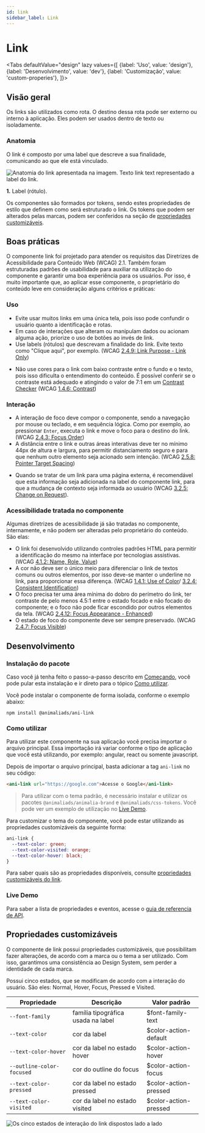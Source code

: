 ```yaml
---
id: link
sidebar_label: Link
---
```






# Link

<Tabs
  defaultValue="design"
  lazy
  values={[
    {label: 'Uso', value: 'design'},
    {label: 'Desenvolvimento', value: 'dev'},
    {label: 'Customização', value: 'custom-properies'},
  ]}>

  <TabItem value="design">

## Visão geral

Os links são utilizados como rota. O destino dessa rota pode ser externo ou interno à aplicação.
Eles podem ser usados dentro de texto ou isoladamente.



### Anatomia


O link é composto por uma label que descreve a sua finalidade, comunicando ao que ele está vinculado.

<img
  src={link_anatomy}
  alt="Anatomia do link apresentada na imagem. Texto link text representado a label do link."  
/>

**1.** Label (rótulo).


Os componentes são formados por tokens, sendo estes propriedades de estilo que definem como será estruturado o link. Os tokens que podem ser alterados pelas marcas, podem ser conferidos na seção de [propriedades customizáveis](#propriedades-customizáveis).



## Boas práticas

O componente link foi projetado para atender os requisitos das Diretrizes de Acessibilidade para Conteúdo Web (WCAG) 2.1. Também foram estruturadas padrões de usabilidade para auxiliar na utilização do componente e garantir uma boa experiência para os usuários. Por isso, é muito importante que, ao aplicar esse componente, o proprietário do conteúdo leve em consideração alguns critérios e práticas:

### Uso

- Evite usar muitos links em uma única tela, pois isso pode confundir o usuário quanto a identificação e rotas.
- Em caso de interações que alteram ou manipulam dados ou acionam alguma ação, priorize o uso de botões ao invés de link.
- Use labels (rótulos) que descrevam a finalidade do link. Evite texto como "Clique aqui", por exemplo.
  (WCAG [2.4.9: Link Purpose - Link Only](https://www.w3.org/WAI/WCAG21/Understanding/link-purpose-link-only))


<BestPracticesComponent
  doImg={link_do_1}
  doAlt="Link com a label Animalia DS"
  doDescription="Use labels que descrevam precisamente o direcionamento do link, como o nome da página para qual o usuário será direcionado."
  dontImg={link_dont_1}
  dontAlt="Link com a label clicando aqui"
  dontDescription="Não use labels muito vagas ou genéricas para o link, elas devem informar claramente o local de acesso."
/>


- Não use cores para o link com baixo contraste entre o fundo e o texto, pois isso dificulta o entendimento do conteúdo. É possível conferir se o contraste está adequado e atingindo o valor de 7:1 em um [Contrast Checker](https://webaim.org/resources/contrastchecker/) (WCAG [1.4.6: Contrast](https://www.w3.org/WAI/WCAG21/Understanding/contrast-enhanced.html))

<BestPracticesComponent
  doImg={link_do_2}
  doAlt="Link com contraste alto e underline com a label documentação"
  doDescription="Utilize o componente de link com contraste adequado para que os usuários consigam identificar facilmente no meio do texto."
  dontImg={link_dont_2}
  dontAlt="Link com contraste baixo, sem o underline e com a label documentação"
  dontDescription="Além do cuidado com o contraste, não remova o underline do link, pois isso dificulta a identificação do componente."
/>


### Interação

- A interação de foco deve compor o componente, sendo a navegação por mouse ou teclado, e em sequência lógica. Como por exemplo, ao pressionar `Enter`, executa o link e move o foco para o destino do link. (WCAG [2.4.3: Focus Order](https://www.w3.org/WAI/WCAG21/Understanding/focus-order))
- A distância entre o link e outras áreas interativas deve ter no mínimo 44px de altura e largura, para permitir distanciamento seguro e para que nenhum outro elemento seja acionado sem intenção. (WCAG [2.5.8: Pointer Target Spacing](https://w3c.github.io/wcag/understanding/pointer-target-spacing))

<BestPracticesComponent
  doImg={link_do_3}
  doAlt="Dois links dispostos com o espaçamento adequado de 44px"
  doDescription="Utilize um espaçamento adequado para que o tamanho do componente, mais o espaçamento para outro elemento, alcance a soma de no mínimo 44px."
  dontImg={link_dont_3}
  dontAlt="Dois links com pouco espaçamento, totalizando 32px"
  dontDescription="Um espaçamento menor do que o necessário, com soma inferior a 44px, pode ocasionar em um clique indesejado."
/>


- Quando se tratar de um link para uma página externa, é recomendável que esta informação seja adicionada na label do componente link, para que a mudança de contexto seja informada ao usuário (WCAG [3.2.5: Change on Request](https://www.w3.org/WAI/WCAG21/Understanding/change-on-request)).

<BestPracticesComponent
  doImg={link_do_4}
  doAlt="Link com complemento entre parênteses, escrito que abre em uma outra guia"
  doDescription="Informe de forma clara, qual comportamento o link terá, se irá abrir uma outra guia ou janela."
  dontImg={link_dont_4}
  dontAlt="Link com complemento entre parênteses, escrito que abre em outro lugar"
  dontDescription="Não insira informações genéricas que não contribuem para o entendimento do usuário."
/>


### Acessibilidade tratada no componente

Algumas diretrizes de acessibilidade já são tratadas no componente, internamente, e não podem ser alteradas pelo proprietário do conteúdo. São elas:

- O link foi desenvolvido utilizando controles padrões HTML para permitir a identificação do mesmo na interface por tecnologias assistivas. (WCAG [4.1.2: Name, Role, Value](https://www.w3.org/WAI/WCAG21/Understanding/name-role-value))
- A cor não deve ser o único meio para diferenciar o link de textos comuns ou outros elementos, por isso deve-se manter o underline no link, para proporcionar essa diferença. (WCAG [1.4.1: Use of Color](https://www.w3.org/WAI/WCAG21/Understanding/use-of-color)/ [3.2.4: Consistent Identification](https://www.w3.org/WAI/WCAG21/Understanding/consistent-identification))
- O foco precisa ter uma área mínima do dobro do perímetro do link, ter contraste de pelo menos 4.5:1 entre o estado focado e não focado do componente; e o foco não pode ficar escondido por outros elementos da tela. (WCAG [2.4.12: Focus Appearance - Enhanced](https://w3c.github.io/wcag/understanding/focus-appearance-enhanced))
- O estado de foco do componente deve ser sempre preservado. (WCAG [2.4.7: Focus Visible](https://www.w3.org/WAI/WCAG21/Understanding/focus-visible))



</TabItem>

<TabItem value="dev">

## Desenvolvimento

### Instalação do pacote

Caso você já tenha feito o passo-a-passo descrito em [Começando](/docs/about/getting-started), você pode pular esta instalação e ir direto para o tópico [Como utilizar](#como-utilizar).

Você pode instalar o componente de forma isolada, conforme o exemplo abaixo:

```
npm install @animaliads/ani-link
```

### Como utilizar

Para utilizar este componente na sua aplicação você precisa importar o arquivo principal.
Essa importação irá variar conforme o tipo de aplicação que você está utilizando, por exemplo: angular, react ou
somente javascript.

Depois de importar o arquivo principal, basta adicionar a tag `ani-link` no seu código:

```html
<ani-link url="https://google.com">Acesse o Google</ani-link>
```

> Para utilizar com o tema padrão, é necessário instalar e utilizar os pacotes `@animaliads/animalia-brand`
> e `@animaliads/css-tokens`. Você pode ver um exemplo de utilização no [Live Demo](#live-demo).

Para customizar o tema do componente, você pode estar utilizando as propriedades customizáveis
da seguinte forma:

```css
ani-link {
  --text-color: green;
  --text-color-visited: orange;
  --text-color-hover: black;
}
```

Para saber quais são as propriedades disponíveis, consulte [propriedades customizáveis do link](#propriedades-customizáveis).

### Live Demo


<LiveDemoComponent
  javascript="https://stackblitz.com/edit/ani-link?embed=1&file=index.html"
  react="https://stackblitz.com/edit/react-ani-link?embed=1&file=src/App.js"
/>

Para saber a lista de propriedades e eventos, acesse o [guia de referencia de API](/docs/api-link--sample).



</TabItem>

  <TabItem value="custom-properies">

## Propriedades customizáveis

O componente de link possui propriedades customizáveis, que possibilitam fazer alterações, de acordo com a marca ou o tema a ser utilizado. Com isso, garantimos uma consistência ao Design System, sem perder a identidade de cada marca.

Possui cinco estados, que se modificam de acordo com a interação do usuário. São eles: Normal, Hover, Focus, Pressed e Visited.

| Propriedade               | Descrição                          | Valor padrão          |
| ------------------------- | ---------------------------------- | --------------------- |
| `--font-family`           | família tipográfica usada na label | $font-family-text     |
| `--text-color`            | cor da label                       | $color-action-default |
| `--text-color-hover`      | cor da label no estado hover       | $color-action-hover   |
| `--outline-color-focused` | cor do outline do focus            | $color-action-focus   |
| `--text-color-pressed`    | cor da label no estado pressed     | $color-action-pressed |
| `--text-color-visited`    | cor da label no estado visited     | $color-action-pressed |

<img
  src={link_states}
  alt="Os cinco estados de interação do link dispostos lado a lado"
/>

</TabItem>
</Tabs>